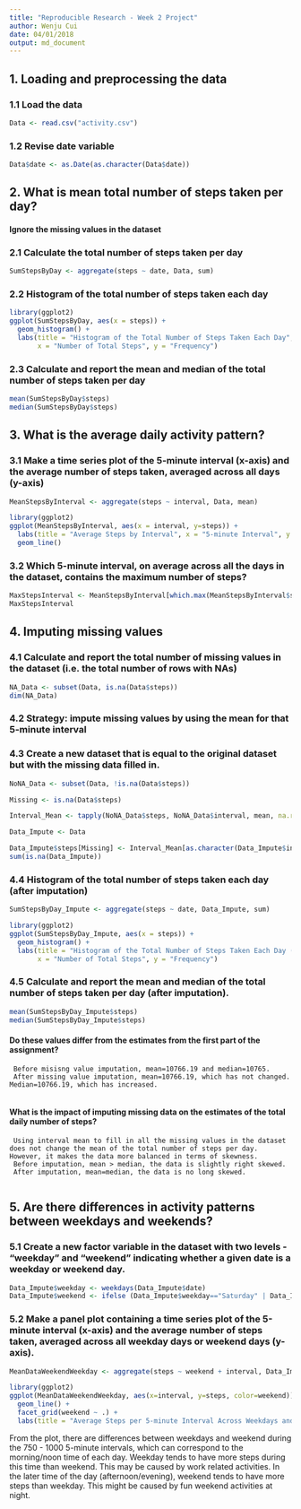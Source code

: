---
title: "Reproducible Research - Week 2 Project"
author: Wenju Cui
date: 04/01/2018
output: md_document
---


## 1. Loading and preprocessing the data

### 1.1 Load the data
```{r}
Data <- read.csv("activity.csv")
```

### 1.2 Revise date variable
```{r}
Data$date <- as.Date(as.character(Data$date))
```


## 2. What is mean total number of steps taken per day?
#### Ignore the missing values in the dataset
      
### 2.1 Calculate the total number of steps taken per day
```{r}
SumStepsByDay <- aggregate(steps ~ date, Data, sum)
```

### 2.2 Histogram of the total number of steps taken each day
```{r}
library(ggplot2)
ggplot(SumStepsByDay, aes(x = steps)) +
  geom_histogram() +
  labs(title = "Histogram of the Total Number of Steps Taken Each Day", 
       x = "Number of Total Steps", y = "Frequency")
```

### 2.3 Calculate and report the mean and median of the total number of steps taken per day
```{r}
mean(SumStepsByDay$steps)
median(SumStepsByDay$steps)
```


## 3. What is the average daily activity pattern?

### 3.1 Make a time series plot of the 5-minute interval (x-axis) and the average number of steps taken, averaged across all days (y-axis)
```{r}
MeanStepsByInterval <- aggregate(steps ~ interval, Data, mean)

library(ggplot2)
ggplot(MeanStepsByInterval, aes(x = interval, y=steps)) +
  labs(title = "Average Steps by Interval", x = "5-minute Interval", y = "Average Steps")+
  geom_line() 
```

### 3.2 Which 5-minute interval, on average across all the days in the dataset, contains the maximum number of steps?
```{r}
MaxStepsInterval <- MeanStepsByInterval[which.max(MeanStepsByInterval$steps),]
MaxStepsInterval
```


## 4. Imputing missing values

### 4.1 Calculate and report the total number of missing values in the dataset (i.e. the total number of rows with NAs)
```{r}
NA_Data <- subset(Data, is.na(Data$steps))
dim(NA_Data)
```

### 4.2 Strategy: impute missing values by using the mean for that 5-minute interval

### 4.3 Create a new dataset that is equal to the original dataset but with the missing data filled in.
```{r}
NoNA_Data <- subset(Data, !is.na(Data$steps))

Missing <- is.na(Data$steps)

Interval_Mean <- tapply(NoNA_Data$steps, NoNA_Data$interval, mean, na.rm=TRUE, simplify=TRUE)

Data_Impute <- Data

Data_Impute$steps[Missing] <- Interval_Mean[as.character(Data_Impute$interval[Missing])]
sum(is.na(Data_Impute))
```

### 4.4 Histogram of the total number of steps taken each day (after imputation)
```{r}
SumStepsByDay_Impute <- aggregate(steps ~ date, Data_Impute, sum)

library(ggplot2)
ggplot(SumStepsByDay_Impute, aes(x = steps)) +
  geom_histogram() +
  labs(title = "Histogram of the Total Number of Steps Taken Each Day (after imputation )", 
       x = "Number of Total Steps", y = "Frequency")
```

### 4.5 Calculate and report the mean and median of the total number of steps taken per day (after imputation). 
```{r}
mean(SumStepsByDay_Impute$steps)
median(SumStepsByDay_Impute$steps)
```

#### Do these values differ from the estimates from the first part of the assignment? 
     Before misisng value imputation, mean=10766.19 and median=10765.
     After missing value imputation, mean=10766.19, which has not changed. Median=10766.19, which has increased. 
     
#### What is the impact of imputing missing data on the estimates of the total daily number of steps?
     Using interval mean to fill in all the missing values in the dataset does not change the mean of the total number of steps per day. However, it makes the data more balanced in terms of skewness. 
     Before imputation, mean > median, the data is slightly right skewed. 
     After imputation, mean=median, the data is no long skewed.
     

## 5. Are there differences in activity patterns between weekdays and weekends?

### 5.1 Create a new factor variable in the dataset with two levels - "weekday" and "weekend" indicating whether a given date is a weekday or weekend day.

```{r}
Data_Impute$weekday <- weekdays(Data_Impute$date)
Data_Impute$weekend <- ifelse (Data_Impute$weekday=="Saturday" | Data_Impute$weekday=="Sunday", "Weekend", "Weekday")
```

### 5.2 Make a panel plot containing a time series plot of the 5-minute interval (x-axis) and the average number of steps taken, averaged across all weekday days or weekend days (y-axis). 
```{r}
MeanDataWeekendWeekday <- aggregate(steps ~ weekend + interval, Data_Impute, mean)

library(ggplot2)
ggplot(MeanDataWeekendWeekday, aes(x=interval, y=steps, color=weekend)) +
  geom_line() +
  facet_grid(weekend ~ .) +
  labs(title = "Average Steps per 5-minute Interval Across Weekdays and Weekends", x="5-minute Interval", y="Average Steps")
```

From the plot, there are differences between weekdays and weekend during the 750 - 1000 5-minute intervals, which can correspond to the morning/noon time of each day. Weekday tends to have more steps during this time than weekend. This may be caused by work related activities. In the later time of the day (afternoon/evening), weekend tends to have more steps than weekday. This might be caused by fun weekend activities at night.
